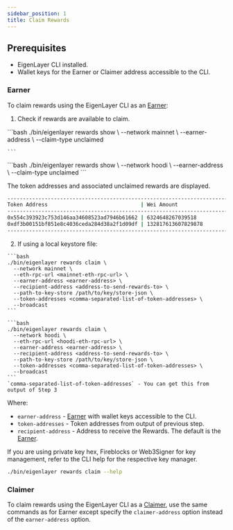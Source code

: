 ```yaml
---
sidebar_position: 1
title: Claim Rewards
---
```



## Prerequisites
* EigenLayer CLI installed.
* Wallet keys for the Earner or Claimer address accessible to the CLI.

### Earner

To claim rewards using the EigenLayer CLI as an [Earner](../../../eigenlayer/concepts/rewards/earners-claimers-recipients.md):

1. Check if rewards are available to claim.

<Tabs groupId="network">
  <TabItem value="mainnet" label="Mainnet">
    ```bash
    ./bin/eigenlayer rewards show \
      --network mainnet \
      --earner-address <earner-address> \
      --claim-type unclaimed

    ```

  </TabItem>
  <TabItem value="hoodi" label="Hoodi">
    ```bash
    ./bin/eigenlayer rewards show \
      --network hoodi \
      --earner-address <earner-address> \
      --claim-type unclaimed
    ```
  </TabItem>
</Tabs>

The token addresses and associated unclaimed rewards are displayed.

```bash
---------------------------------------------------------------------------------------
Token Address                              | Wei Amount
---------------------------------------------------------------------------------------
0x554c393923c753d146aa34608523ad7946b61662 | 6324648267039518
0xdf3b00151bf851e8c4036ceda284d38a2f1d09df | 132817613607829878
---------------------------------------------------------------------------------------
```

2. If using a local keystore file:

<Tabs groupId="network">
  <TabItem value="mainnet" label="Mainnet">

    ```bash
    ./bin/eigenlayer rewards claim \
      --network mainnet \
      --eth-rpc-url <mainnet-eth-rpc-url> \
      --earner-address <earner-address> \
      --recipient-address <address-to-send-rewards-to> \
      --path-to-key-store /path/to/key/store-json \
      --token-addresses <comma-separated-list-of-token-addresses> \
      --broadcast
    ```

  </TabItem>
  <TabItem value="hoodi" label="Hoodi">

    ```bash
    ./bin/eigenlayer rewards claim \
      --network hoodi \
      --eth-rpc-url <hoodi-eth-rpc-url> \
      --earner-address <earner-address> \
      --recipient-address <address-to-send-rewards-to> \
      --path-to-key-store /path/to/key/store-json \
      --token-addresses <comma-separated-list-of-token-addresses> \
      --broadcast
    ```
    `comma-separated-list-of-token-addresses` - You can get this from output of Step 3
  </TabItem>
</Tabs>

Where: 
* `earner-address` - [Earner](../../../eigenlayer/concepts/rewards/earners-claimers-recipients.md) with wallet keys accessible to the CLI. 
* `token-addresses` - Token addresses from output of previous step. 
* `recipient-address` - Address to receive the Rewards. The default is the [Earner](../../../eigenlayer/concepts/rewards/earners-claimers-recipients.md).

If you are using private key hex, Fireblocks or Web3Signer for key management, refer to the CLI help for the respective key manager.

```bash
./bin/eigenlayer rewards claim --help
```

### Claimer

To claim rewards using the EigenLayer CLI as a [Claimer](../../../eigenlayer/concepts/rewards/earners-claimers-recipients.md),
use the same commands as for Earner except specify the `claimer-address` option instead of the `earner-address` option.
